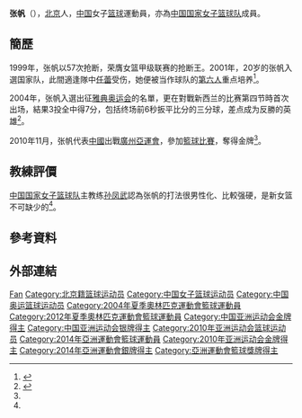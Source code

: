 {{Otheruses|subject=中国女子篮球运动员|other=同名人物|张帆}}
{{Infobox sportsperson
| name           = 张帆
| image          =
| imagesize      = 
| birthname      =
| fullname       =
| nationality    = 
| residence      =
| birthdate      = {{birth_date_and_age|1984|8|22}}<ref name="廣州亞運">{{cite web|title=2010年廣州亞運會官方網站 篮球 - 张帆  - 简历|url=http://www.gz2010.cn/info/CHN_CHN/ZB/ZBB101A_BK@@@@@@@@@@@@@@@CHN_number=201476.html}}{{zh-cn}}</ref>
| birthplace     = {{CHN}}[[北京市|北京市]]
| height         = {{height|m=1.86}}<ref name="廣州亞運"/>
| weight         = {{weight|kg=79}}<ref name="廣州亞運"/>
| website        = 
| country        = {{CHN-1949}}
| sport          = 籃球
| collegeteam    =
| club           =
| team           =
| turnedpro      =
| coach          =
| retired        =
| coaching       =
| worlds         =
| regionals      =
| nationals      =
| olympics       =
| paralympics    =
| highestranking =
| pb             =
| medaltemplates = 
{{MedalCompetition|亞洲運動會}}
{{MedalGold|[[2010年亞洲運動會|2010年 廣州]] | [[2010年亞洲運動會籃球比賽|女子隊際]] }}
| show-medals    =
}}
{{世大運獎牌記錄
|項目=籃球
|a1=2003
|b1=1
}}
'''张帆'''（{{bd|1984年|8月22日||}}），[[北京|北京]]人，[[中国|中国]]女子[[篮球|篮球]]運動員，亦為[[中国国家女子篮球队|中国国家女子篮球队]]成員。

==簡歷==
1999年，张帆以57次抢断，荣膺女篮甲级联赛的抢断王。2001年，20岁的张帆入選国家队，此間適逢隊中[[任蕾|任蕾]]受伤，她便被当作球队的[[第六人|第六人]]重点培养<ref>{{cite news|title=中国女篮重塑“第六人” 新秀张帆被“重点培养”|url=http://www.china.com.cn/chinese/SPORT-c/462776.htm|newspaper=中国青年报|date=2003-12-17|accessdate=2012-08-09|archive-date=2016-03-05|archive-url=https://web.archive.org/web/20160305025124/http://www.china.com.cn/chinese/SPORT-c/462776.htm}}</ref>。

2004年，张帆入選出征[[2004年夏季奥林匹克运动会|雅典奥运会]]的名單，更在對戰新西兰的比赛第四节時首次出场，結果3投全中得7分，包括终场前6秒扳平比分的三分球，差点成为反勝的英雄<ref name="悲情">{{cite news|title=女篮悲情天才张帆迎表演时刻|url=http://www.3g.cn/archive/sports/cba/Content_33941|date=2009-09-20}}</ref>。

2010年11月，张帆代表[[2010年亞洲運動會中國代表團|中國]]出戰[[廣州|廣州]][[2010年亞洲運動會|亞運會]]，參加[[2010年亞洲運動會籃球比賽|籃球比賽]]，奪得金牌<ref name="廣州亞運"/>。

==教練評價==
[[中国国家女子篮球队|中国国家女子篮球队]]主教练[[孙凤武|孙凤武]]認為张帆的打法很男性化、比較强硬，是新女篮不可缺少的<ref name="悲情"/>。

== 參考資料 ==
{{Reflist}}

== 外部連結 ==

{{2004年夏季奧林匹克運動會中國國家女子籃球隊}}
{{2010年女篮世锦赛中国队阵容}}
{{2012年夏季奧林匹克運動會中國國家女子籃球隊}}

{{Authority control}}
{{DEFAULTSORT:ZHANG Fan}}
[[Category:张姓|Fan]]
[[Category:北京籍篮球运动员|Category:北京籍篮球运动员]]
[[Category:中国女子篮球运动员|Category:中国女子篮球运动员]]
[[Category:中国奥运篮球运动员|Category:中国奥运篮球运动员]]
[[Category:2004年夏季奧林匹克運動會籃球運動員|Category:2004年夏季奧林匹克運動會籃球運動員]]
[[Category:2012年夏季奧林匹克運動會籃球運動員|Category:2012年夏季奧林匹克運動會籃球運動員]]
[[Category:中国亚洲运动会金牌得主|Category:中国亚洲运动会金牌得主]]
[[Category:中国亚洲运动会银牌得主|Category:中国亚洲运动会银牌得主]]
[[Category:2010年亚洲运动会篮球运动员|Category:2010年亚洲运动会篮球运动员]]
[[Category:2014年亞洲運動會籃球運動員|Category:2014年亞洲運動會籃球運動員]]
[[Category:2010年亚洲运动会金牌得主|Category:2010年亚洲运动会金牌得主]]
[[Category:2014年亞洲運動會銀牌得主|Category:2014年亞洲運動會銀牌得主]]
[[Category:亞洲運動會籃球獎牌得主|Category:亞洲運動會籃球獎牌得主]]